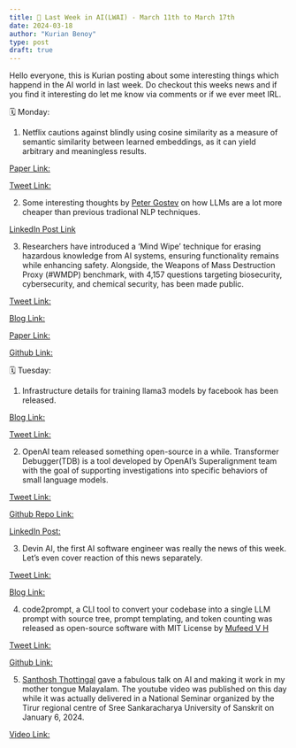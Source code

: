 ```yaml
---
title: 📢 Last Week in AI(LWAI) - March 11th to March 17th
date: 2024-03-18
author: "Kurian Benoy"
type: post
draft: true
---
```


Hello everyone, this is Kurian posting about some interesting things which happend in the AI world in last week. 
Do checkout this weeks news and if you find it interesting do let me know via comments or if we ever meet IRL.

🗓️ Monday:

1. Netflix cautions against blindly using cosine similarity as a measure of semantic similarity between learned embeddings, as it can yield arbitrary and meaningless results.

[Paper Link:](https://arxiv.org/abs/2403.05440)

[Tweet Link:](https://twitter.com/_reachsumit/status/1767045820384477575)


2. Some interesting thoughts by [Peter Gostev](https://www.linkedin.com/in/peter-gostev/) on how LLMs are a lot more cheaper than previous tradional NLP techniques.

[LinkedIn Post Link](https://www.linkedin.com/posts/peter-gostev_it-is-interesting-to-reflect-how-much-llms-activity-7172001358806405122-S6mj/?utm_source=share&utm_medium=member_desktop)

3. Researchers have introduced a ‘Mind Wipe’ technique for erasing hazardous knowledge from AI systems, ensuring functionality remains while enhancing safety. Alongside, the Weapons of Mass Destruction Proxy (#WMDP) benchmark, with 4,157 questions targeting biosecurity, cybersecurity, and chemical security, has been made public.

[Tweet Link:](https://twitter.com/pandeyparul/status/1767190910906057157)

[Blog Link:](https://www.wmdp.ai/)

[Paper Link:](https://arxiv.org/abs/2403.03218)

[Github Link:](https://github.com/centerforaisafety/wmdp)

🗓️ Tuesday:

1. Infrastructure details for training llama3 models by facebook has been released.

[Blog Link:](https://engineering.fb.com/2024/03/12/data-center-engineering/building-metas-genai-infrastructure/)

[Tweet Link:](https://twitter.com/soumithchintala/status/1767579981419315400)

2. OpenAI team released something open-source in a while. Transformer Debugger(TDB) is a tool developed by OpenAI's Superalignment team with the goal of supporting investigations into specific behaviors of small language models.

[Tweet Link:](https://twitter.com/janleike/status/1767347608065106387)

[Github Repo Link:](https://github.com/openai/transformer-debugger)

[LinkedIn Post:](https://www.linkedin.com/posts/kurianbenoy_transformer-debugger-tdb-is-a-tool-developed-activity-7173231708165619712-hiZ1?utm_source=share&utm_medium=member_desktop)

3. Devin AI, the first AI software engineer was really the news of this week. Let's even cover reaction of this news separately.

[Tweet Link:](https://twitter.com/cognition_labs/status/1767548763134964000)

[Blog Link:](https://www.cognition-labs.com/introducing-devin)

4. code2prompt, a CLI tool to convert your codebase into a single LLM prompt with source tree, prompt templating, and token counting was released as open-source software with MIT License by [Mufeed V H](https://twitter.com/mufeedvh)

[Tweet Link:](https://twitter.com/mufeedvh/status/1767529667496427601)

[Github Link:](https://github.com/mufeedvh/code2prompt)

5. [Santhosh Thottingal](https://thottingal.in/) gave a fabulous talk on AI and making it work in my mother tongue Malayalam. The youtube video was published on this day while it was actually delivered in a National Seminar organized by the Tirur regional centre of Sree Sankaracharya University of Sanskrit on January 6, 2024.

[Video Link:](https://www.youtube.com/watch?v=aE7o62zS_eI)


